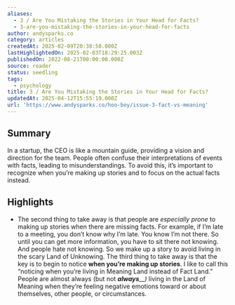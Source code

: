 ```yaml
---
aliases:
  - 3 / Are You Mistaking the Stories in Your Head for Facts?
  - 3-are-you-mistaking-the-stories-in-your-head-for-facts
author: andysparks.co
category: articles
createdAt: 2025-02-09T20:38:50.000Z
lastHighlightedOn: 2025-02-03T18:29:25.003Z
publishedOn: 2022-08-21T00:00:00.000Z
source: reader
status: seedling
tags:
  - psychology
title: 3 / Are You Mistaking the Stories in Your Head for Facts?
updatedAt: 2025-04-12T15:55:19.000Z
url: 'https://www.andysparks.co/hoo-boy/issue-3-fact-vs-meaning'
---
```

## Summary

In a startup, the CEO is like a mountain guide, providing a vision and direction for the team. People often confuse their interpretations of events with facts, leading to misunderstandings. To avoid this, it’s important to recognize when you’re making up stories and to focus on the actual facts instead.

## Highlights

- The second thing to take away is that people are _especially prone_ to making up stories when there are missing facts. For example, if I’m late to a meeting, you don’t know why I’m late. You know I’m not there. So until you can get more information, you have to sit there not knowing. And people hate not knowing. So we make up a story to avoid living in the scary Land of Unknowing.
  The third thing to take away is that the key is to begin to notice **when you’re making up stories**. I like to call this “noticing when you’re living in Meaning Land instead of Fact Land.” People are almost always (but not _**always**__)_ living in the Land of Meaning when they’re feeling negative emotions toward or about themselves, other people, or circumstances.
